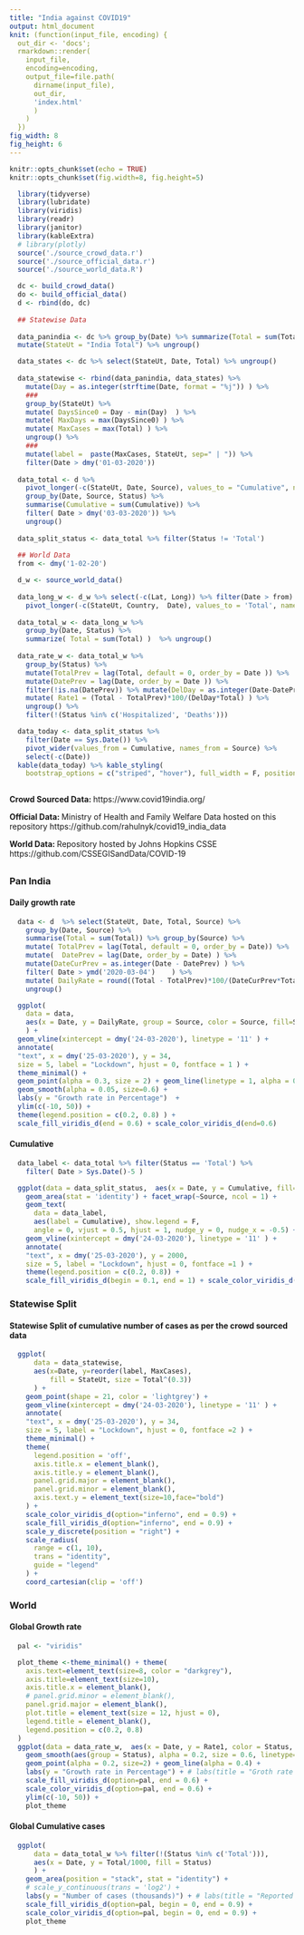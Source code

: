 ```yaml
---
title: "India against COVID19"
output: html_document
knit: (function(input_file, encoding) {
  out_dir <- 'docs';
  rmarkdown::render(
    input_file,
    encoding=encoding,
    output_file=file.path(
      dirname(input_file), 
      out_dir, 
      'index.html'
      )
    )
  })
fig_width: 8
fig_height: 6
---
```




```r
knitr::opts_chunk$set(echo = TRUE)
knitr::opts_chunk$set(fig.width=8, fig.height=5) 
```

```r
  library(tidyverse)
  library(lubridate)
  library(viridis)
  library(readr)
  library(janitor)
  library(kableExtra)
  # library(plotly)
  source('./source_crowd_data.r')
  source('./source_official_data.r')
  source('./source_world_data.R')
```

```r

  dc <- build_crowd_data()
  do <- build_official_data()
  d <- rbind(do, dc)
  
  ## Statewise Data
  
  data_panindia <- dc %>% group_by(Date) %>% summarize(Total = sum(Total)) %>%
  mutate(StateUt = "India Total") %>% ungroup()

  data_states <- dc %>% select(StateUt, Date, Total) %>% ungroup()
  
  data_statewise <- rbind(data_panindia, data_states) %>%
    mutate(Day = as.integer(strftime(Date, format = "%j")) ) %>%
    ###
    group_by(StateUt) %>% 
    mutate( DaysSince0 = Day - min(Day)  ) %>% 
    mutate( MaxDays = max(DaysSince0) ) %>%
    mutate( MaxCases = max(Total) ) %>%
    ungroup() %>%
    ###
    mutate(label =  paste(MaxCases, StateUt, sep=" | ")) %>%
    filter(Date > dmy('01-03-2020'))
  
  data_total <- d %>% 
    pivot_longer(-c(StateUt, Date, Source), values_to = "Cumulative", names_to = "Status") %>%
    group_by(Date, Source, Status) %>% 
    summarise(Cumulative = sum(Cumulative)) %>% 
    filter( Date > dmy('03-03-2020')) %>%
    ungroup() 
    
  data_split_status <- data_total %>% filter(Status != 'Total')   
  
  ## World Data
  from <- dmy('1-02-20')

  d_w <- source_world_data()
  
  data_long_w <- d_w %>% select(-c(Lat, Long)) %>% filter(Date > from) %>%
    pivot_longer(-c(StateUt, Country,  Date), values_to = 'Total', names_to = 'Status')
  
  data_total_w <- data_long_w %>%
    group_by(Date, Status) %>% 
    summarize( Total = sum(Total) )  %>% ungroup() 
  
  data_rate_w <- data_total_w %>% 
    group_by(Status) %>%
    mutate(TotalPrev = lag(Total, default = 0, order_by = Date )) %>% 
    mutate(DatePrev = lag(Date, order_by = Date )) %>%
    filter(!is.na(DatePrev)) %>% mutate(DelDay = as.integer(Date-DatePrev)) %>%
    mutate( Rate1 = (Total - TotalPrev)*100/(DelDay*Total) ) %>%
    ungroup() %>%
    filter(!(Status %in% c('Hospitalized', 'Deaths')))

```

<!-- ## Current Status -->


```r

  data_today <- data_split_status %>%
    filter(Date == Sys.Date()) %>%
    pivot_wider(values_from = Cumulative, names_from = Source) %>%
    select(-c(Date)) 
  kable(data_today) %>% kable_styling(
    bootstrap_options = c("striped", "hover"), full_width = F, position = 'float_right')
  
```

**Crowd Sourced Data: ** https://www.covid19india.org/

**Official Data: ** Ministry of Health and Family Welfare Data hosted on this repository
https://github.com/rahulnyk/covid19_india_data

**World Data: ** Repository hosted by Johns Hopkins CSSE
https://github.com/CSSEGISandData/COVID-19



##  {.tabset .tabset-fade .tabset-pills}

### Pan India

####  Daily growth rate 

```r
  data <- d  %>% select(StateUt, Date, Total, Source) %>% 
    group_by(Date, Source) %>%
    summarise(Total = sum(Total)) %>% group_by(Source) %>%
    mutate( TotalPrev = lag(Total, default = 0, order_by = Date)) %>%
    mutate(  DatePrev = lag(Date, order_by = Date) ) %>% 
    mutate(DateCurPrev = as.integer(Date - DatePrev) ) %>%
    filter( Date > ymd('2020-03-04')	) %>%
    mutate( DailyRate = round((Total - TotalPrev)*100/(DateCurPrev*TotalPrev) ) ) %>%
    ungroup()

  ggplot(
    data = data,  
    aes(x = Date, y = DailyRate, group = Source, color = Source, fill=Source)
    ) + 
  geom_vline(xintercept = dmy('24-03-2020'), linetype = '11' ) + 
  annotate(
  "text", x = dmy('25-03-2020'), y = 34, 
  size = 5, label = "Lockdown", hjust = 0, fontface = 1 ) +
  theme_minimal() +
  geom_point(alpha = 0.3, size = 2) + geom_line(linetype = 1, alpha = 0.3) + 
  geom_smooth(alpha = 0.05, size=0.6) +
  labs(y = "Growth rate in Percentage")  + 
  ylim(c(-10, 50)) +
  theme(legend.position = c(0.2, 0.8) ) +
  scale_fill_viridis_d(end = 0.6) + scale_color_viridis_d(end=0.6)

```

#### Cumulative

```r
  data_label <- data_total %>% filter(Status == 'Total') %>% 
    filter( Date > Sys.Date()-5 )
```


```r
  
  ggplot(data = data_split_status,  aes(x = Date, y = Cumulative, fill=Status)) + theme_minimal() +
    geom_area(stat = 'identity') + facet_wrap(~Source, ncol = 1) + 
    geom_text(
      data = data_label, 
      aes(label = Cumulative), show.legend = F,
      angle = 0, vjust = 0.5, hjust = 1, nudge_y = 0, nudge_x = -0.5) + 
    geom_vline(xintercept = dmy('24-03-2020'), linetype = '11' ) + 
    annotate(
    "text", x = dmy('25-03-2020'), y = 2000, 
    size = 5, label = "Lockdown", hjust = 0, fontface =1 ) +
    theme(legend.position = c(0.2, 0.8)) +
    scale_fill_viridis_d(begin = 0.1, end = 1) + scale_color_viridis_d(begin = 0.1, end=1)

```

### Statewise Split

#### Statewise Split of cumulative number of cases as per the crowd sourced data

```r
  
  ggplot(
      data = data_statewise, 
      aes(x=Date, y=reorder(label, MaxCases), 
          fill = StateUt, size = Total^(0.3))
      ) +
    geom_point(shape = 21, color = 'lightgrey') + 
    geom_vline(xintercept = dmy('24-03-2020'), linetype = '11' ) + 
    annotate(
    "text", x = dmy('25-03-2020'), y = 34, 
    size = 5, label = "Lockdown", hjust = 0, fontface =2 ) +
    theme_minimal() + 
    theme(
      legend.position = 'off',
      axis.title.x = element_blank(),
      axis.title.y = element_blank(),
      panel.grid.major = element_blank(), 
      panel.grid.minor = element_blank(),
      axis.text.y = element_text(size=10,face="bold")
    ) + 
    scale_color_viridis_d(option="inferno", end = 0.9) + 
    scale_fill_viridis_d(option="inferno", end = 0.9) + 
    scale_y_discrete(position = "right") +
    scale_radius(
      range = c(1, 10),
      trans = "identity",
      guide = "legend"
    ) + 
    coord_cartesian(clip = 'off') 

```

### World

#### Global Growth rate

```r
  pal <- "viridis"

  plot_theme <-theme_minimal() + theme(
    axis.text=element_text(size=8, color = "darkgrey"), 
    axis.title=element_text(size=10),
    axis.title.x = element_blank(),
    # panel.grid.minor = element_blank(),
    panel.grid.major = element_blank(),
    plot.title = element_text(size = 12, hjust = 0),
    legend.title = element_blank(), 
    legend.position = c(0.2, 0.8)
  )
  ggplot(data = data_rate_w,  aes(x = Date, y = Rate1, color = Status, fill = Status)) + 
    geom_smooth(aes(group = Status), alpha = 0.2, size = 0.6, linetype=1) + 
    geom_point(alpha = 0.2, size=2) + geom_line(alpha = 0.4) +
    labs(y = "Growth rate in Percentage") + # labs(title = "Groth rate by date") + 
    scale_fill_viridis_d(option=pal, end = 0.6) + 
    scale_color_viridis_d(option=pal, end = 0.6) + 
    ylim(c(-10, 50)) +
    plot_theme 

```

#### Global Cumulative cases

``` r
  ggplot(
      data = data_total_w %>% filter(!(Status %in% c('Total'))), 
      aes(x = Date, y = Total/1000, fill = Status)
      ) + 
    geom_area(position = "stack", stat = "identity") +
    # scale_y_continuous(trans = 'log2') +
    labs(y = "Number of cases (thousands)") + # labs(title = "Reported number of cases by date") + 
    scale_fill_viridis_d(option=pal, begin = 0, end = 0.9) + 
    scale_color_viridis_d(option=pal, begin = 0, end = 0.9) +
    plot_theme
```